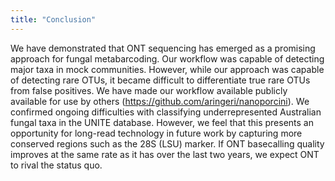 ```yaml
---
title: "Conclusion"
---
```


We have demonstrated that ONT sequencing has emerged as a promising approach for fungal metabarcoding.
Our workflow was capable of detecting major taxa in mock communities.
However, while our approach was capable of detecting rare OTUs, it became difficult to differentiate true rare OTUs from false positives.
We have made our workflow available publicly available for use by others ([https://github.com/aringeri/nanoporcini](https://github.com/aringeri/nanoporcini)).
We confirmed ongoing difficulties with classifying underrepresented Australian fungal taxa in the UNITE database.
However, we feel that this presents an opportunity for long-read technology in future work by capturing more conserved regions such as the 28S (LSU) marker.
If ONT basecalling quality improves at the same rate as it has over the last two years, we expect ONT to rival the status quo.